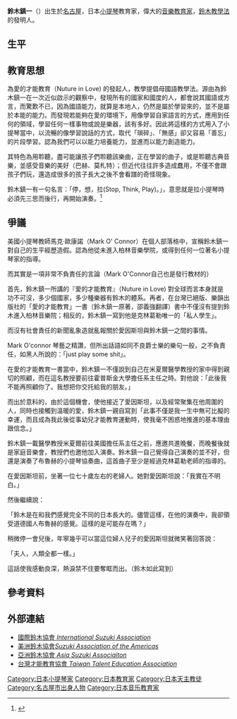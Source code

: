 {{Japanese|japanese=鈴木 鎮一|kana=すずき しんいち|romaji=Suzuki Shin'ichi}}
'''鈴木鎮一'''（{{bd|1898年|10月17日|1998年|1月26日|catIdx=Suzuki Shin'ichi}}）出生於[[名古屋|名古屋]]，日本[[小提琴|小提琴]]教育家，偉大的[[音樂教育家|音樂教育家]]，[[鈴木教學法|鈴木教學法]]的發明人。

==生平==

==教育思想==
為愛的才能教育（Nuture in Love) 的發起人，教學提倡母國語教學法。源由為鈴木鎮一在一次近似啟示的觀察中，發現所有的國家和國度的人，都會說其國語或方言，而驚歎不已，因為國語能力，就算是本地人，仍然是屬於學習來的，並不是屬於本能的能力。而發現若能夠在愛的環境下，用像學習自家語言的方式，應用到任何的領域，學習任何一樣事物或說是樂器，該有多好。因此將這樣的方式用入了小提琴當中，以流暢的像學習說話的方式，取代「瑣碎」、「無感」卻又容易「善忘」的片段學習。認為我們可以以能力培養能力，並進而以能力創造能力。

其特色為用聆聽，盡可能讓孩子們聆聽該樂曲，正在學習的曲子，或是聆聽古典音樂，並感受音樂的美好（巴赫、莫札特）；但近代往往許多造成蠢用，不僅不會跟孩子們玩，還造成很多的孩子長大之後不會看譜的奇怪現象。

鈴木鎮一有一句名言：「停，想，拉(Stop, Think, Play)。」，意思就是拉小提琴時必須先三思而後行，再開始演奏。<ref>{{Cite web |url=http://www.mt77.com/yyjy/jiaoyutixi/untitled-1.htm |title=存档副本 |access-date=2010-02-10 |archive-date=2018-09-07 |archive-url=https://web.archive.org/web/20180907060558/http://www.mt77.com/yyjy/jiaoyutixi/untitled-1.htm |dead-url=no }}</ref>

==爭議==
美國小提琴教師馬克·歐康諾（Mark O' Connor）在個人部落格中，宣稱鈴木鎮一對自己的生平經歷造假。認為他從未進入柏林音樂學院，或得到任何一位著名小提琴家的指導。

而其實是一項非常不負責任的言論（Mark O'Connor自己也是發行教材的）

首先，鈴木鎮一所講的『愛的才能教育』（Nuture in Love) 對全球而言本身就是功不可沒，多少個國家，多少種樂器有鈴木的體系。再者，在台灣已絕版、樂韻出版社的「愛的才能教育」一書（鈴木鎮一原著，邵義強翻譯）書中不僅沒有提到鈴木進入柏林音樂院；相反的，鈴木鎮一寫到他是克林葛勒唯一的「私人學生」。

而沒有社會責任的新聞亂象造就亂報關於愛因斯坦與鈴木鎮一之間的事情。

Mark O'connor 琴藝之精讚，但所出話語如同不良爵士樂的樂句一般，之不負責任，如黑人所說的：「just play some shit」。

在愛的才能教育一書當中，鈴木鎮一不僅說到自己在米夏爾醫學教授的家中得到親切的照顧，而在這名教授要前往霍普斯金大學擔任系主任之時。對他說：「此後我不能再照顧你了。我想把你交托給我的朋友。」

而出於意料的，由於這個機會，使他接近了愛因斯坦，以及經常聚集在他周圍的人，同時也接觸到溫暖的愛，鈴木鎮一親自寫到「此事不僅是我一生中無可比擬的幸運，而且成為我此後從事幼兒才能教育運動時，使我毫不困惑地推進的基本理由跟信念。」

鈴木鎮一載醫學教授米夏爾前往美國擔任系主任之前，應邀共進晚餐，而晚餐後就是家庭音樂會，教授們也邀他加入演奏。鈴木鎮一自己覺得自己演奏的並不好，但還是演奏了布魯赫的小提琴協奏曲，這首曲子至少是經過克林葛勒老師的指導的。

在愛因斯坦前，坐著一位七十歲左右的老婦人。她對愛因斯坦說：「我實在不明白。」

然後繼續說：

「鈴木是在和我們感覺完全不同的日本長大的。儘管這樣，在他的演奏中，我卻領受道德國人布魯赫的感覺。這樣的是可能存在嗎？」

稍微停一會兒後，年寧幾乎可以當這位婦人兒子的愛因斯坦就微笑著回答說：

「夫人，人類全都一樣。」

這話使我感動良深，熱淚禁不住要奪眶而出。（鈴木如此寫到）

==參考資料==
{{Reflist|2}}

==外部連結==
* [http://internationalsuzuki.org/ 國際鈴木協會 ''International Suzuki Association''] {{Wayback|url=http://internationalsuzuki.org/ |date=20210304034718 }}
* [http://suzukiassociation.org/ 美洲鈴木協會'' Suzuki Association of the Americas''] {{Wayback|url=http://suzukiassociation.org/ |date=20210507153754 }}
* [http://www.asiasuzuki.org/ 亞洲鈴木協會 ''Asia Suzuki Associaiton''] {{Wayback|url=http://www.asiasuzuki.org/ |date=20171022092114 }}
* [http://www.taiwansuzukimethod.tw/ 台灣才能教育協會 '' Taiwan Talent Education Association''] {{Wayback|url=http://www.taiwansuzukimethod.tw/ |date=20210226094427 }}


{{Authority control}}
{{DEFAULTSORT:Suzuki Shin'ichi}}
[[Category:日本小提琴家|Category:日本小提琴家]]
[[Category:日本教育家|Category:日本教育家]]
[[Category:日本天主教徒|Category:日本天主教徒]]
[[Category:名古屋市出身人物|Category:名古屋市出身人物]]
[[Category:日本音乐教育家|Category:日本音乐教育家]]